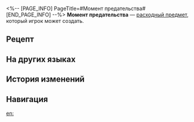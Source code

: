 <%-- [PAGE_INFO]
PageTitle=#Момент предательства#
[END_PAGE_INFO] --%>
{{Расходный предмет Инфобокс
|id          = 402026
|Изображения = Предмет Момент предательства.png
|Тип         = Расходные предметы силы атаки
|Редкость    = 3
|Эффект      = Повышает крит. урон всех союзников на 36% в следующем бою.
|Описание    = Вы будете вечно помнить его доверие и деликатность, советы этих людей, и как они подталкивали вас вперёд, и его удивлённый шёпот в тот миг, когда вы вытащили из ножен кинжал.
|Рецепт      = {{cx|Отсутствует источник}}
|Источник1   = [[Универсальная машина для синтеза]]
|Источник2   = [[Торговый дом Мира грёз]]
|Источник3   = 
}}
{{Описание|''«И ты, дитя?»''}}
'''Момент предательства''' — [[расходный предмет]], который игрок может создать.

==Рецепт==
{{Рецепт
|Тип                    = Синтез
|Группа                 = Расходные предметы
|Шум и ярость (предмет) = 1
|Замешательство         = 3
|Разбитые мечты         = 5
|Сортировка             = Шум и ярость (предмет);Замешательство;Разбитые мечты
}}

==На других языках==
{{На других языках
|en   = The Moment of Betrayal
|zhs  = 选择背叛的刹那
|zht  = 選擇背叛的剎那
|ja   = 裏切りを選んだ瞬間
|ko   = 배반을 선택한 순간
|es   = El momento de la traición
|fr   = Moment de la trahison
|ru   = Момент предательства
|th   = ช่วงเวลาที่เลือกทรยศ
|vi   = Khoảnh Khắc Phản Bội
|de   = Moment des Verrats
|id   = The Moment of Betrayal
|pt   = O Momento da Traição
}}

==История изменений==
{{История изменений|3.5}}

==Навигация==
{{Расходные предметы Навбокс}}

[[en:]]
